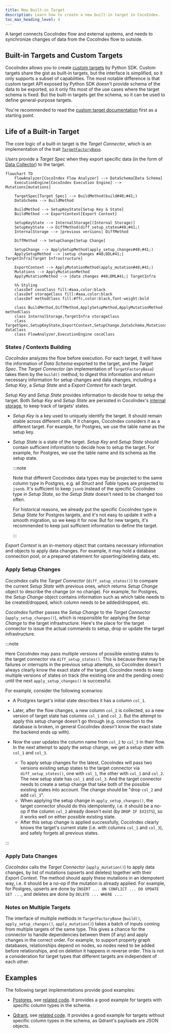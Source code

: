 ---
title: New Built-in Target
description: Learn how to create a new built-in target in CocoIndex.
toc_max_heading_level: 4
---


A target connects CocoIndex flow and external systems, and needs to synchronize changes of data from the CocoIndex flow to outside.

## Built-in Targets and Custom Targets

CocoIndex allows you to create [custom targets](/docs/custom_ops/custom_targets) by Python SDK.
Custom targets share the gist as built-in targets, but the interface is simplified, so it only supports a subset of capabilities.
The most notable difference is that custom target API exposed by Python SDK doesn't provide schema of the data to be exported, so it only fits most of the use cases where the target schema is fixed.
But the built-in targets get the schema, so it can be used to define general-purpose targets.

You're recommended to read the [custom target documentation](/docs/custom_ops/custom_targets) first as a starting point.

## Life of a Built-in Target

The core logic of a built-in target is the *Target Connector*, which is an implementation of the trait [`TargetFactoryBase`](https://github.com/search?q=repo%3Acocoindex-io%2Fcocoindex%20%22trait%20TargetFactoryBase%22&type=code).

*Users* provide a *Target Spec* when they export specific data (in the form of [Data Collector](/docs/core/flow_def#data-collector)) to the target.

```mermaid
flowchart TD
    FlowAnalyzer[CocoIndex Flow Analyzer] --> DataSchema[Data Schema]
    ExecutionEngine[CocoIndex Execution Engine] --> Mutations[mutations]

    TargetSpec[Target Spec] --> BuildMethod(build#40;#41;)
    DataSchema --> BuildMethod

    BuildMethod --> SetupKeyState[Setup Key & State]
    BuildMethod --> ExportContext[Export Context]

    SetupKeyState --> InternalStorage[(Internal Storage)]
    SetupKeyState --> DiffMethod(diff_setup_states#40;#41;)
    InternalStorage --> |previous versions| DiffMethod

    DiffMethod --> SetupChange[Setup Change]

    SetupChange --> ApplySetupMethod(apply_setup_changes#40;#41;)
    ApplySetupMethod --> |setup changes #40;DDL#41;| TargetInfra[Target Infrastructure]

    ExportContext --> ApplyMutationMethod(apply_mutation#40;#41;)
    Mutations --> ApplyMutationMethod
    ApplyMutationMethod --> |data changes #40;DML#41;| TargetInfra

    %% Styling
    classDef cocoClass fill:#aaa,color:black
    classDef storageClass fill:#aaa,color:black
    classDef methodClass fill:#ffc,color:black,font-weight:bold

    class BuildMethod,DiffMethod,ApplySetupMethod,ApplyMutationMethod methodClass
    class InternalStorage,TargetInfra storageClass
    class TargetSpec,SetupKeyState,ExportContext,SetupChange,DataSchema,Mutations dataClass
    class FlowAnalyzer,ExecutionEngine cocoClass
```


### States / Contexts Building

*CocoIndex* analyzes the flow before execution. For each target, it will have the information of *Data Schema* exported to the target, and the *Target Spec*.
The *Target Connector* (an implementation of `TargetFactoryBase`) takes them by the `build()` method, to digest this information and return necessary information for setup changes and data changes, including a *Setup Key*, a *Setup State* and a *Export Context* for each target.

*Setup Key* and *Setup State* provides information to decide how to setup the target.
Both *Setup Key* and *Setup State* are persisted in CocoIndex's [internal storage](/docs/core/basics#internal-storage), to keep track of targets' states.

-   *Setup Key* is a key used to uniquely identify the target. It should remain stable across different calls.
    If it changes, CocoIndex considers it as a different target.
    For example, for Postgres, we use the table name as the setup key.

-   *Setup State* is a state of the target.
    *Setup Key* and *Setup State* should contain sufficient information to decide how to setup the target.
    For example, for Postgres, we use the table name and its schema as the setup state.

    :::note

    Note that different CocoIndex data types may be projected to the same column type in Postgres, e.g. all _Struct_ and _Table_ types are projected to `jsonb`.
    It's sufficient to keep `jsonb` instead of the specific CocoIndex type in *Setup State*, so the *Setup State* doesn't need to be changed too often.

    For historical reasons, we already put the specific CocoIndex type in *Setup State* for Postgres targets, and it's not easy to update it with a smooth migration, so we keep it for now.
    But for new targets, it's recommended to keep just sufficient information to define the target.

    :::

*Export Context* is an in-memory object that contains necessary information and objects to apply data changes.
For example, it may hold a database connection pool, or a prepared statement for upserting/deleting data, etc.

### Apply Setup Changes

*CocoIndex* calls the *Target Connector* (`diff_setup_states()`) to compare the current *Setup State* with previous ones, which returns *Setup Change* object to describe the change (or no change).
For example, for Postgres, the *Setup Change* object contains information such as which table needs to be created/dropped, which column needs to be added/dropped, etc.

*CocoIndex* further passes the *Setup Change* to the *Target Connector* (`apply_setup_changes()`), which is responsible for applying the *Setup Change* to the target infrastructure.
Here's the place for the target connector to issue the actual commands to setup, drop or update the target infrastructure.

:::note

Here CocoIndex may pass multiple versions of possible existing states to the target connector via `diff_setup_states()`. This is because there may be failures or interrupts in the previous setup attempts, so CocoIndex doesn't always clearly know the exact state of the target. CocoIndex needs to keep multiple versions of states on track (the existing one and the pending ones) until the next `apply_setup_changes()` is successful.

For example, consider the following scenarios:

-   A Postgres target's initial state describes it has a column `col_1`.
-   Later, after the flow changes, a new column `col_2` is collected, so a new version of target state has columns `col_1` and `col_2`. But the attempt to apply this setup change doesn't go through (e.g. connection to the database is broken, in general CocoIndex doesn't know the exact state the backend ends up with).
-   Now the user updates the column name from `col_2` to `col_3` in their flow. In the next attempt to apply the setup change, we get a setup state with `col_1` and `col_3`.

    -   To apply setup changes for the latest, CocoIndex will pass two versions existing setup states to the target connector via `diff_setup_states()`, one with `col_1`, the other with `col_1` and `col_2`. The new setup state has `col_1` and `col_3`. And the target connector needs to create a setup change that take both of the possible existing states into account. The change should be "drop `col_2` and add `col_3`".
    -   When applying the setup change in `apply_setup_changes()`, the target connector should do this idempotently, i.e. it should be a no-op if the column `col_2` already doesn't exist (by `DROP IF EXISTS`), so it works well on either possible existing state.
    -   After this setup change is applied successfully, CocoIndex clearly knows the target's current state (i.e. with columns `col_1` and `col_3`), and safely forgets all previous states.

:::

### Apply Data Changes

*CocoIndex* calls the *Target Connector* (`apply_mutation()`) to apply data changes, by list of mutations (upserts and deletes) together with their *Export Context*.
The method should apply these mutations in an idempotent way, i.e. it should be a no-op if the mutation is already applied.
For example, for Postgres, upserts are done by `INSERT ... ON CONFLICT ... DO UPDATE SET ...`, and deletes are done by `DELETE ... WHERE ...`.

### Notes on Multiple Targets

The interface of multiple methods in `TargetFactoryBase` (`build()`, `apply_setup_changes()`, `apply_mutation()`) takes a batch of inputs coming from multiple targets of the same type. This gives a chance for the connector to handle dependencies between them (if any) and apply changes in the correct order.
For example, to support property graph databases, relationships depend on nodes, so nodes need to be added before relationships, and on deletion it happens in reverse order.
This is not a consideration for target types that different targets are independent of each other.

## Examples

The following target implementations provide good examples:

-   [Postgres](/docs/targets/postgres), see [related code](https://github.com/search?q=repo%3Acocoindex-io%2Fcocoindex+path%3A%2Ftarget%2F+Postgres&type=code).
    It provides a good example for targets with specific column types in the schema.

-   [Qdrant](/docs/targets/qdrant), see [related code](https://github.com/search?q=repo%3Acocoindex-io%2Fcocoindex+path%3A%2Ftarget%2F+Qdrant&type=code).
    It provides a good example for targets without specific column types in the schema, as Qdrant's payloads are JSON objects.

